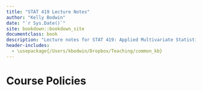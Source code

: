 ```yaml
--- 
title: "STAT 419 Lecture Notes"
author: "Kelly Bodwin"
date: "`r Sys.Date()`"
site: bookdown::bookdown_site
documentclass: book
description: "Lecture notes for STAT 419: Applied Multivariate Statistics."
header-includes:
  - \usepackage{/Users/kbodwin/Dropbox/Teaching/common_kb}
---
```


# Course Policies {-}

